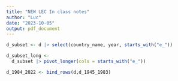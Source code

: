 ```yaml
---
title: "NEW LEC In class notes"
author: "Luc"
date: "2023-10-05"
output: pdf_document
---
```


```r

d_subset <- d |> select(country_name, year, starts_with("e_"))

d_subset_long <-
  d_subset |> pivot_longer(cols = starts_with("e_"))
```

```r
d_1984_2022 <- bind_rows(d,d_1945_1983)
```


